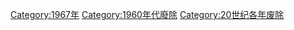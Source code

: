 {{discat|196|7|1966|1968}}
{{Commonscat|1967 disestablishments}}

[[Category:1967年|Category:1967年]]
[[Category:1960年代廢除|Category:1960年代廢除]]
[[Category:20世纪各年废除|Category:20世纪各年废除]]